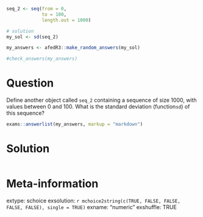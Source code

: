 ```r
seq_2 <- seq(from = 0, 
             to = 100, 
             length.out = 1000)

# solution
my_sol <- sd(seq_2)
```

```r
my_answers <- afedR3::make_random_answers(my_sol)

#check_answers(my_answers)
```

Question
========

Define another object called `seq_2` containing a sequence of size 1000, with values between 0 and 100. What is the standard deviation (function` sd`) of this sequence?

```r
exams::answerlist(my_answers, markup = "markdown")
```

Solution
================

```r
```

Meta-information
================
extype: schoice
exsolution: `r mchoice2string(c(TRUE, FALSE, FALSE, FALSE, FALSE), single = TRUE)`
exname: "numeric "
exshuffle: TRUE


